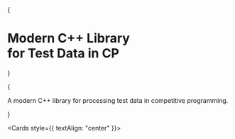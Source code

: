 
<Bleed>
{<h1 class="tagline">
  Modern C++ Library<br/>
  for Test Data in CP
</h1>}

{<p class="description">
  A modern C++ library for processing test data in competitive programming.
</p>}
</Bleed>

<Cards style={{ textAlign: "center" }}>
  <Card title="Get Started →" href="/user-guide/overview"/>
  <Card title="Install" href="/user-guide/quick-start"/>
</Cards>
